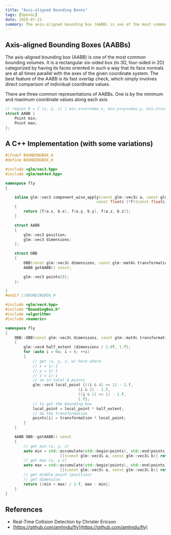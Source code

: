 ```yaml
---
title: "Axis-aligned Bounding Boxes"
tags: [OpenGL]
date: 2020-07-21
summary: The axis-aligned bounding box (AABB) is one of the most common bounding volumes.
---
```


## Axis-aligned Bounding Boxes (AABBs)

The axis-aligned bounding box (AABB) is one of the most common bounding volumes. It is a
rectangular six-sided box (in 3D, four-sided in 2D) categorized by having its faces
oriented in such a way that its face normals are at all times parallel with the axes of
the given coordinate system. The best feature of the AABB is its fast overlap check, which
simply involves direct comparison of individual coordinate values.

There are three common representations of AABBs. One is by the minimum and maximum
coordinate values along each axis

```cpp
// region R = { (x, y, z) | min.x<=x<=max.x, min.y<=y<=max.y, min.z<=z<=max.z }
struct AABB {
    Point min;
    Point max;
};
```

## A C++ Implementation (with some variations)

```cpp
#ifndef BOUNDINGBOX_H
#define BOUNDINGBOX_H

#include <glm/vec3.hpp>
#include <glm/mat4x4.hpp>

namespace fly
{

    inline glm::vec3 component_wise_apply(const glm::vec3& a, const glm::vec3& b,
                                        const float& (*f)(const float&, const float&))
    {
        return {f(a.x, b.x), f(a.y, b.y), f(a.z, b.z)};
    }

    struct AABB
    {
        glm::vec3 position;
        glm::vec3 dimensions;
    };

    struct OBB
    {
        OBB(const glm::vec3& dimensions, const glm::mat4& transformation);
        AABB getAABB() const;

        glm::vec3 points[8];
    };

}
#endif //BOUNDINGBOX_H
```

```cpp
#include <glm/vec4.hpp>
#include "BoundingBox.h"
#include <algorithm>
#include <numeric>

namespace fly
{
    OBB::OBB(const glm::vec3& dimensions, const glm::mat4& transformation)
    {
        glm::vec4 half_extent {dimensions / 2.0f, 1.f};
        for (auto i = 0u; i < 8; ++i)
        {
            // get (x, y, z, w) here where
            // x = 1/-1
            // y = 1/-1
            // z = 1/-1
            // so in total 8 points
            glm::vec4 local_point {((i & 4) >> 1) - 1.f,
                                (i & 2) - 1.f,
                                ((i & 1) << 1) - 1.f,
                                1.f};
            // to get the bounding box
            local_point = local_point * half_extent;
            // do the transformation
            points[i] = transformation * local_point;
        }
    }

    AABB OBB::getAABB() const
    {
        // get min (x, y, z)
        auto min = std::accumulate(std::begin(points), std::end(points), points[0],
                        [](const glm::vec3& a, const glm::vec3& b){ return component_wise_apply(a, b, std::min); });
        // get max (x, y z)
        auto max = std::accumulate(std::begin(points), std::end(points), points[0],
                        [](const glm::vec3& a, const glm::vec3& b){ return component_wise_apply(a, b, std::max); });
        // get middle point (position)
        // get dimension
        return {(min + max) / 2.f, max - min};
    }
}
```

## References

- Real-Time Collision Detection by Christer Ericson
- [https://github.com/amhndu/fly](https://github.com/amhndu/fly)